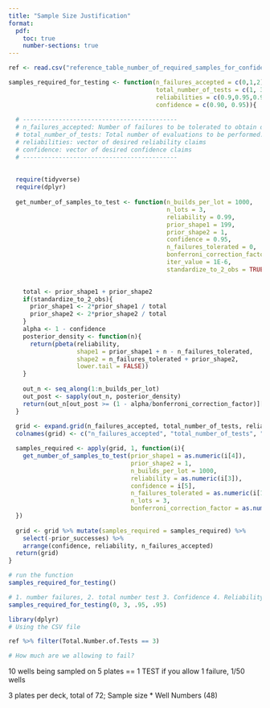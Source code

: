 ```yaml
---
title: "Sample Size Justification"
format:
  pdf:
    toc: true
    number-sections: true
---
```


```r
ref <- read.csv("reference_table_number_of_required_samples_for_confidence_reliability_claim.csv")
```

```r
samples_required_for_testing <- function(n_failures_accepted = c(0,1,2),
                                         total_number_of_tests = c(1, 3, 15),
                                         reliabilities = c(0.9,0.95,0.99),
                                         confidence = c(0.90, 0.95)){  
  
  # -------------------------------------------
  # n_failures_accepted: Number of failures to be tolerated to obtain desired confidence/reliability
  # total_number_of_tests: Total number of evaluations to be performed...used for multiplicity correction
  # reliabilities: vector of desired reliability claims
  # confidence: vector of desired confidence claims
  # -------------------------------------------
  
  
  require(tidyverse)
  require(dplyr)
  
  get_number_of_samples_to_test <- function(n_builds_per_lot = 1000,
                                            n_lots = 3,
                                            reliability = 0.99,
                                            prior_shape1 = 199,
                                            prior_shape2 = 1,
                                            confidence = 0.95,
                                            n_failures_tolerated = 0,
                                            bonferroni_correction_factor = 1, 
                                            iter_value = 1E-6, 
                                            standardize_to_2_obs = TRUE){
    

    total <- prior_shape1 + prior_shape2
    if(standardize_to_2_obs){
      prior_shape1 <- 2*prior_shape1 / total
      prior_shape2 <- 2*prior_shape2 / total
    }
    alpha <- 1 - confidence
    posterior_density <- function(n){
      return(pbeta(reliability, 
                   shape1 = prior_shape1 + n - n_failures_tolerated, 
                   shape2 = n_failures_tolerated + prior_shape2, 
                   lower.tail = FALSE))
    }
    
    out_n <- seq_along(1:n_builds_per_lot)
    out_post <- sapply(out_n, posterior_density)
    return(out_n[out_post >= (1 - alpha/bonferroni_correction_factor)][1])
  }
  
  grid <- expand.grid(n_failures_accepted, total_number_of_tests, reliabilities, 1, confidence)
  colnames(grid) <- c("n_failures_accepted", "total_number_of_tests", "reliability", "prior_successes", "confidence")

  samples_required <- apply(grid, 1, function(i){
    get_number_of_samples_to_test(prior_shape1 = as.numeric(i[4]), 
                                  prior_shape2 = 1,
                                  n_builds_per_lot = 1000, 
                                  reliability = as.numeric(i[3]), 
                                  confidence = i[5], 
                                  n_failures_tolerated = as.numeric(i[1]),
                                  n_lots = 3,
                                  bonferroni_correction_factor = as.numeric(i[2]))
  })
  
  grid <- grid %>% mutate(samples_required = samples_required) %>%
    select(-prior_successes) %>%
    arrange(confidence, reliability, n_failures_accepted)
  return(grid)  
}

# run the function
samples_required_for_testing()
```

```r
# 1. number failures, 2. total number test 3. Confidence 4. Reliability
samples_required_for_testing(0, 3, .95, .95)
```

```r
library(dplyr)
# Using the CSV file

ref %>% filter(Total.Number.of.Tests == 3)

# How much are we allowing to fail? 
```

10 wells being sampled on 5 plates == 1 TEST
if you allow 1 failure, 1/50 wells 

3 plates per deck, total of 72; 
Sample size * Well Numbers (48)

